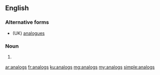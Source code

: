 ==English==

===Alternative forms===
* (UK) [[analogues]]

===Noun===
{{head|en|plural}}

# {{context|US|lang=en}} {{plural of|analog|lang=en}}

[[ar:analogs]]
[[fr:analogs]]
[[ku:analogs]]
[[mg:analogs]]
[[my:analogs]]
[[simple:analogs]]